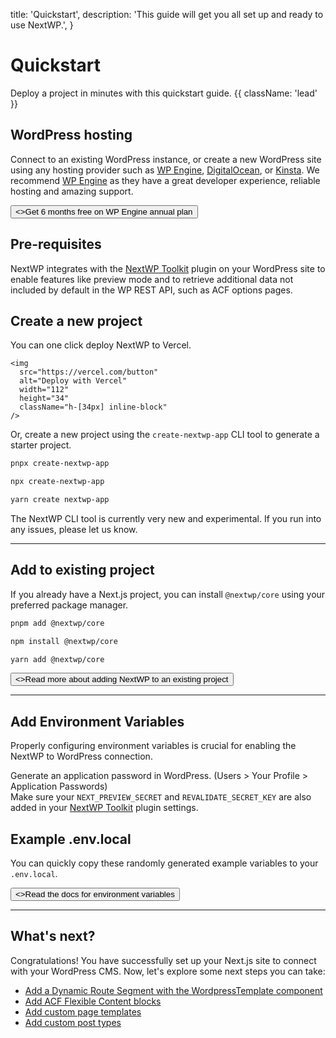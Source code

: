 
  title: 'Quickstart',
  description: 'This guide will get you all set up and ready to use NextWP.',
}

# Quickstart

Deploy a project in minutes with this quickstart guide. {{ className: 'lead' }}

## WordPress hosting

Connect to an existing WordPress instance, or create a new WordPress site using any hosting provider such as [WP Engine](https://shareasale.com/r.cfm?b=2464329&u=4056293&m=41388&urllink=&afftrack=), [DigitalOcean](https://m.do.co/c/8c72c601817b), or [Kinsta](https://kinsta.com/?kaid=ZWZKLOAMLNDP).
We recommend [WP Engine](https://shareasale.com/r.cfm?b=2464329&u=4056293&m=41388&urllink=&afftrack=) as they have a great developer experience, reliable hosting and amazing support.

<div className="not-prose">
  <Button
    href="https://shareasale.com/r.cfm?b=2464329&u=4056293&m=41388&urllink=&afftrack="
    variant="text"
    arrow="right"
    target="_blank"
  >
    <>Get 6 months free on WP Engine annual plan</>
  </Button>
</div>

## Pre-requisites

NextWP integrates with the [NextWP Toolkit](/packages/wordpress/nextwp-toolkit-plugin) plugin on your WordPress site to enable features like preview mode and to retrieve additional data not included by default in the WP REST API, such as ACF options pages.

## Create a new project

You can one click deploy NextWP to Vercel.

<Link
    href="https://vercel.com/new/clone?repository-url=https://github.com/CalebBarnes/nextwp&env=NEXT_PUBLIC_WP_URL,WP_APPLICATION_PASSWORD,NEXT_PREVIEW_SECRET,REVALIDATE_SECRET_KEY"
    target="_blank"
>

    <img
      src="https://vercel.com/button"
      alt="Deploy with Vercel"
      width="112"
      height="34"
      className="h-[34px] inline-block"
    />

  </Link>

Or, create a new project using the `create-nextwp-app` CLI tool to generate a starter project.

<CodeGroup>

```bash {{ title: 'pnpm' }}
pnpx create-nextwp-app
```

```bash {{ title: 'npm' }}
npx create-nextwp-app
```

```bash {{ title: 'yarn' }}
yarn create nextwp-app
```

</CodeGroup>

<Note>
  The NextWP CLI tool is currently very new and experimental. If you run into
  any issues, please let us know.
</Note>

---

## Add to existing project

If you already have a Next.js project, you can install `@nextwp/core` using your preferred package manager.

<CodeGroup>

```bash {{ title: 'pnpm' }}
pnpm add @nextwp/core
```

```bash {{ title: 'npm' }}
npm install @nextwp/core
```

```bash {{ title: 'yarn' }}
yarn add @nextwp/core
```

</CodeGroup>

<div className="not-prose">
  <Button href="/environment-variables" variant="text" arrow="right">
    <>Read more about adding NextWP to an existing project</>
  </Button>
</div>

---

## Add Environment Variables

Properly configuring environment variables is crucial for enabling the NextWP to WordPress connection.

Generate an application password in WordPress. (Users > Your Profile > Application Passwords)<br/>
Make sure your `NEXT_PREVIEW_SECRET` and `REVALIDATE_SECRET_KEY` are also added in your [NextWP Toolkit](/packages/wordpress/nextwp-toolkit-plugin) plugin settings.

## Example .env.local

You can quickly copy these randomly generated example variables to your `.env.local`.

<EnvCodeBlock />

<div className="not-prose">
  <Button href="/environment-variables" variant="text" arrow="right">
    <>Read the docs for environment variables</>
  </Button>
</div>

---

## What's next?

Congratulations! You have successfully set up your Next.js site to connect with your WordPress CMS. Now, let's explore some next steps you can take:

- [Add a Dynamic Route Segment with the WordpressTemplate component](/packages/nextwp/core/components#wordpress-template)
- [Add ACF Flexible Content blocks](/packages/nextwp/core/components#flexible-content)
- [Add custom page templates](#)
- [Add custom post types](#)

